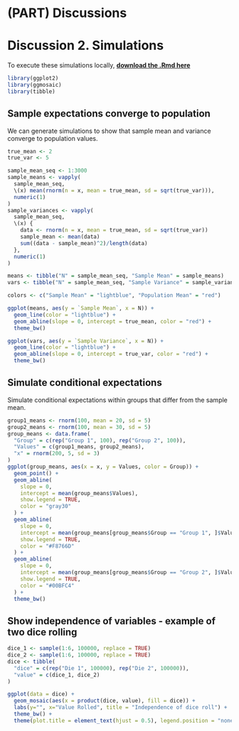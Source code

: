 # (PART) Discussions {-}

# Discussion 2. Simulations {-}

To execute these simulations locally, [**download the .Rmd here**](assets/discussions/discussion2_download.Rmd)

```r
library(ggplot2)
library(ggmosaic)
library(tibble)
```

## Sample expectations converge to population

We can generate simulations to show that sample mean and variance converge to
population values.
```r
true_mean <- 2
true_var <- 5

sample_mean_seq <- 1:3000
sample_means <- vapply(
  sample_mean_seq,
  \(x) mean(rnorm(n = x, mean = true_mean, sd = sqrt(true_var))),
  numeric(1)
)
sample_variances <- vapply(
  sample_mean_seq,
  \(x) {
    data <- rnorm(n = x, mean = true_mean, sd = sqrt(true_var))
    sample_mean <- mean(data)
    sum((data - sample_mean)^2)/length(data)
  },
  numeric(1)
)

means <- tibble("N" = sample_mean_seq, "Sample Mean" = sample_means)
vars <- tibble("N" = sample_mean_seq, "Sample Variance" = sample_variances)

colors <- c("Sample Mean" = "lightblue", "Population Mean" = "red")

ggplot(means, aes(y = `Sample Mean`, x = N)) +
  geom_line(color = "lightblue") +
  geom_abline(slope = 0, intercept = true_mean, color = "red") +
  theme_bw()

ggplot(vars, aes(y = `Sample Variance`, x = N)) +
  geom_line(color = "lightblue") +
  geom_abline(slope = 0, intercept = true_var, color = "red") +
  theme_bw()
```

## Simulate conditional expectations

Simulate conditional expectations within groups that differ from the sample
mean.
```r
group1_means <- rnorm(100, mean = 20, sd = 5)
group2_means <- rnorm(100, mean = 30, sd = 5)
group_means <- data.frame(
  "Group" = c(rep("Group 1", 100), rep("Group 2", 100)),
  "Values" = c(group1_means, group2_means),
  "x" = rnorm(200, 5, sd = 3)
)
ggplot(group_means, aes(x = x, y = Values, color = Group)) +
  geom_point() +
  geom_abline(
    slope = 0,
    intercept = mean(group_means$Values),
    show.legend = TRUE,
    color = "gray30"
  ) +
  geom_abline(
    slope = 0,
    intercept = mean(group_means[group_means$Group == "Group 1", ]$Values),
    show.legend = TRUE,
    color = "#F8766D"
  ) +
  geom_abline(
    slope = 0,
    intercept = mean(group_means[group_means$Group == "Group 2", ]$Values),
    show.legend = TRUE,
    color = "#00BFC4"
  ) +
  theme_bw()
```

## Show independence of variables - example of two dice rolling

```r
dice_1 <- sample(1:6, 100000, replace = TRUE)
dice_2 <- sample(1:6, 100000, replace = TRUE)
dice <- tibble(
  "dice" = c(rep("Die 1", 100000), rep("Die 2", 100000)),
  "value" = c(dice_1, dice_2)
)

ggplot(data = dice) +
  geom_mosaic(aes(x = product(dice, value), fill = dice)) +   
  labs(y="", x="Value Rolled", title = "Independence of dice roll") +
  theme_bw() +
  theme(plot.title = element_text(hjust = 0.5), legend.position = "none")
```
